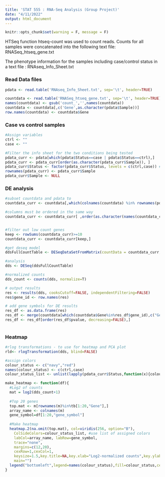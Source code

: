 ```yaml
---
title: 'STAT 555 : RNA-Seq Analysis (Group Project)'
date: "4/11/2022"
output: html_document
---
```


```r
knitr::opts_chunk$set(warning = F, message = F)
```

HTSeq function htseq-count was used to count reads. Counts for all samples were concatenated into the following text file: RNASeq_htseq_gene.txt

The phenotype information for the samples including case/control status in a text file : RNAseq_Info_Sheet.txt

### Read Data files

```r
pdata <- read.table('RNAseq_Info_Sheet.txt', sep='\t', header=TRUE)

countdata <- read.table('RNASeq_htseq_gene.txt', sep='\t', header=TRUE)
names(countdata) <- gsub('count_','',names(countdata))
countdata <- countdata[,c('Gene',as.character(pdata$Sample))]
row.names(countdata) <- countdata$Gene
```


### Case vs control samples

```r
#Assign variables
ctrl <- ""
case <- ""

#Filter the info sheet for the two conditions being tested
pdata_curr <- pdata[which(pdata$Status==case | pdata$Status==ctrl),]
pdata_curr <- pdata_curr[order(as.character(pdata_curr$Sample)), ]
pdata_curr$Status <- factor(pdata_curr$Status, levels = c(ctrl,case)) # make sure that control is being used as reference level (else DESeq2 does it alphabetically)
rownames(pdata_curr) <- pdata_curr$Sample
pdata_curr$Sample <- NULL
```

### DE analysis

```r

#subset countdata and pdata to 
countdata_curr <- countdata[,which(colnames(countdata) %in% rownames(pdata_curr))] 

#columns must be ordered in the same way
countdata_curr <- countdata_curr[ ,order(as.character(names(countdata_curr)))] 


#filter out low count genes 
keep <- rowSums(countdata_curr)>=10
countdata_curr <- countdata_curr[keep,]

#get deseq model
ddsFullCountTable <- DESeqDataSetFromMatrix(countData = countdata_curr, coldata = pdata_curr, design = ~ Status)

#analysis
dds <- DESeq(ddsFullCountTable)

#normalized counts
dds_count <- counts(dds, normalize=T)

# output results
res <- results(dds, cooksCutoff=FALSE, independentFiltering=FALSE)
res$gene_id <- row.names(res) 

# add gene symbols for DE results
res_df <- as.data.frame(res)
res_df <- merge(countdata[which(countdata$Gene%in%res_df$gene_id),c("Gene","gene_symbol")],res_df,by.x="Gene",by.y="gene_id")
res_df <- res_df[order(res_df$pvalue, decreasing=FALSE),]
  
```

### Heatmap

```r
#rlog transformations - to use for heatmap and PCA plot
rld<- rlogTransformation(dds, blind=FALSE)

#assign colors
colour_status <- c("navy","red")
names(colour_status) <- c(ctrl,case) 
colour_status_list <- unlist(lapply(pdata_curr$Status,function(x){colour_status[x]}))

make_heatmap <- function(df){
  #Log2 of counts
  mat = log2(dds_count+1)
  
  #Top 20 genes
  top.mat <- m[rownames(m)%in%tb[1:20,"Gene"],] 
  array_name <- colnames(m)
  gene_symbol=df[1:20,"gene_symbol"]
  
  #Make heatmap
  heatmap.2(na.omit(top.mat), col=viridis(256, option="B"),
    ColSideColors=colour_status_list, #use list of assigned colors
    labCol=array_name, labRow=gene_symbol, 
    trace="none",
    margins=c(12,20), 
    cexRow=1,cexCol=1,
    keysize=1.5,key.title=NA,key.xlab="Log2-normalized counts",key.ylab="Counts",
    main="")
  legend("bottomleft",legend=names(colour_status),fill=colour_status,cex=0.8) #use list of assigned colors
}
```


